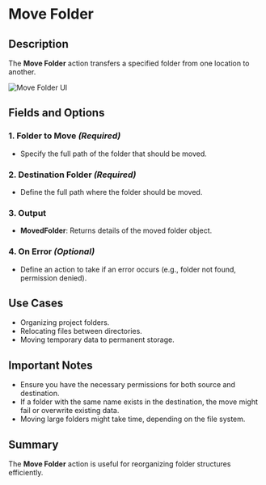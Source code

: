 # Move Folder

## Description

The **Move Folder** action transfers a specified folder from one location to another.

![Move Folder UI](../assets/folder/move-folder.png)

## Fields and Options  

### **1. Folder to Move** *(Required)* 

- Specify the full path of the folder that should be moved.

### **2. Destination Folder** *(Required)* 

- Define the full path where the folder should be moved.

### **3. Output**

- **MovedFolder**: Returns details of the moved folder object.

### **4. On Error** *(Optional)*

- Define an action to take if an error occurs (e.g., folder not found, permission denied).

## Use Cases

- Organizing project folders.
- Relocating files between directories.
- Moving temporary data to permanent storage.

## Important Notes

- Ensure you have the necessary permissions for both source and destination.
- If a folder with the same name exists in the destination, the move might fail or overwrite existing data.
- Moving large folders might take time, depending on the file system.

## Summary

The **Move Folder** action is useful for reorganizing folder structures efficiently.